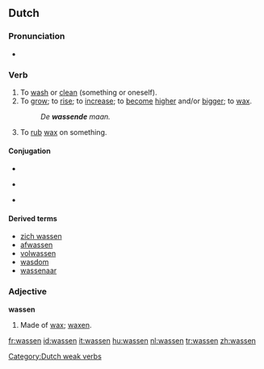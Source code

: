 ==Dutch==

===Pronunciation===
*{{audio|Nl-wassen.ogg|audio}}

===Verb===
{{infl|nl|verb|past |[[waste]] or [[wies]]|past participle|[[gewassen]] or [[gewast]]|see conjugation below}}
# To [[wash]] or [[clean]] (something or oneself).
# To [[grow]]; to [[rise]]; to [[increase]]; to [[become]] [[high]]er and/or [[big]]ger; to [[wax]].
#:''De '''wassende''' maan.''
# To [[rub]] [[wax]] on something.

====Conjugation====
* {{sense|to wash|to clean}}
{{nl-verb-conj|was|wast|waste|wasten|hebben|gewassen}}

* {{sense|to grow|to rise|to increase}}
{{nl-verb-conj|was|wast|wies|wiesen|hebben|gewassen}}

* {{sense|to rub wax on something}}
{{nl-verb-conj|was|wast|waste|wasten|hebben|gewast}}


====Derived terms====
* [[zich wassen]]
* [[afwassen]]
* [[volwassen]]
* [[wasdom]]
* [[wassenaar]]

===Adjective===
'''wassen'''
# Made of [[wax]]; [[waxen]].

[[Category:Dutch weak verbs]]

[[fr:wassen]]
[[id:wassen]]
[[it:wassen]]
[[hu:wassen]]
[[nl:wassen]]
[[tr:wassen]]
[[zh:wassen]]
